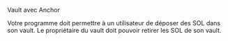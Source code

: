 
<ChallengeTitle>Vault avec Anchor</ChallengeTitle>

<RequirementList>
  <Requirement title="Challenge 1: Effectuer des dépôts">
    Votre programme doit permettre à un utilisateur de déposer des SOL dans son vault.
  </Requirement>

  <Requirement title="Challenge 2: Permettre un retrait">
    Le propriétaire du vault doit pouvoir retirer les SOL de son vault.
  </Requirement>
</RequirementList>
